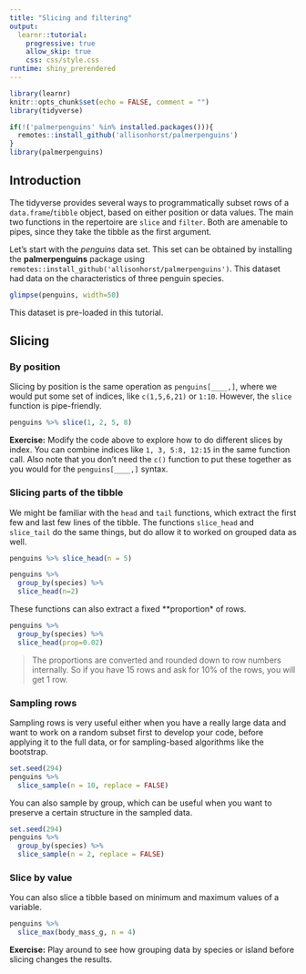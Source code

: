 ```yaml
---
title: "Slicing and filtering"
output: 
  learnr::tutorial:
    progressive: true
    allow_skip: true
    css: css/style.css
runtime: shiny_prerendered
---
```


```r
library(learnr)
knitr::opts_chunk$set(echo = FALSE, comment = "")
library(tidyverse)

if(!('palmerpenguins' %in% installed.packages())){
  remotes::install_github('allisonhorst/palmerpenguins')
}
library(palmerpenguins)
```

## Introduction

The tidyverse provides several ways to programmatically subset rows of a 
`data.frame`/`tibble` object, based on either position or data values. The 
main two functions in the repertoire are `slice` and `filter`. Both are amenable
to pipes, since they take the tibble as the first argument.

Let's start with the _penguins_ data set. This set can be obtained by installing
the **palmerpenguins** package using `remotes::install_github('allisonhorst/palmerpenguins')`. 
This dataset had data on the characteristics of three penguin species. 

```r
glimpse(penguins, width=50)
```

This dataset is pre-loaded in this tutorial. 

## Slicing

### By position

Slicing by position is the same operation as `penguins[____,]`, where we would put some set of indices, like
`c(1,5,6,21)` or `1:10`. However, the `slice` function is pipe-friendly. 

```r
penguins %>% slice(1, 2, 5, 8)
```

**Exercise:** Modify the code above to explore how to do different slices by index. You can combine indices like
`1, 3, 5:8, 12:15` in the same function call. Also note that you don't need the `c()` function to put these together
as you would for the `penguins[____,]` syntax.

### Slicing parts of the tibble

We might be familiar with the `head` and `tail` functions, which extract the first few and last few lines of 
the tibble. The functions `slice_head` and `slice_tail` do the same things, but do allow it to worked on grouped data as well. 

```r
penguins %>% slice_head(n = 5)
```

```r
penguins %>% 
  group_by(species) %>% 
  slice_head(n=2)
```

These functions can also extract a fixed **proportion* of rows.

```r
penguins %>% 
  group_by(species) %>% 
  slice_head(prop=0.02)
```

> The proportions are converted and rounded down to row numbers internally. So if you have 15 rows and ask for 
10% of the rows, you will get 1 row. 

### Sampling rows

Sampling rows is very useful either when you have a really large data and want to work on a random
subset first to develop your code, before applying it to the full data, or for sampling-based algorithms
like the bootstrap. 

```r
set.seed(294)
penguins %>% 
  slice_sample(n = 10, replace = FALSE)
```

You can also sample by group, which can be useful when you want to preserve a certain structure in the sampled
data. 

```r
set.seed(294)
penguins %>% 
  group_by(species) %>% 
  slice_sample(n = 2, replace = FALSE)
```

### Slice by value 

You can also slice a tibble based on minimum and maximum values of a variable.

```r
penguins %>% 
  slice_max(body_mass_g, n = 4)
```

**Exercise:** Play around to see how grouping data by species or island before slicing changes the results.




